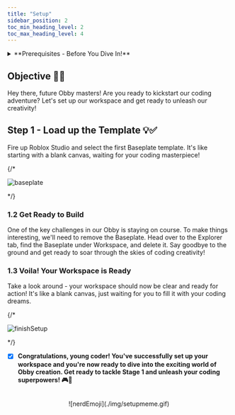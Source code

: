 ```yaml
---
title: "Setup"
sidebar_position: 2
toc_min_heading_level: 2
toc_max_heading_level: 4
---
```



<details>
    <summary>**Prerequisites - Before You Dive In!**</summary>

    Hey there, future coding champions! Before we dive into our epic Obby adventure, let's make sure we're all set with these fun and essential skills:

    [**Interface Exploration**](https://create.roblox.com/docs/studio/ui-overview): Get ready to embark on a journey through Roblox Studio's awesome interface! Learn all the buttons, menus, and tools that'll help you bring your coding dreams to life.

    [**Modeling Magic**](https://create.roblox.com/docs/parts): It's time to unleash your creativity! Learn the basics of modeling and discover how to create and shape parts like a true coding artist. Who knew coding could be so artsy?

    [**Scripting Superpowers**](https://create.roblox.com/docs/tutorials/scripting/basic-scripting/intro-to-scripting): Get ready to become a coding superhero! Learn the basics of scripting and discover how to create amazing features that'll take your Obby game to the next level. With scripting skills in your arsenal, there's no coding challenge you can't conquer!

    So, gear up and get ready to embark on this exciting coding journey. With these skills under your belt, you'll be unstoppable! 🚀💻
</details>

## Objective 🧐🗿

Hey there, future Obby masters! Are you ready to kickstart our coding adventure? Let's set up our workspace and get ready to unleash our creativity!

## Step 1 - Load up the Template 💡:white_check_mark:

Fire up Roblox Studio and select the first Baseplate template. It's like starting with a blank canvas, waiting for your coding masterpiece!

{/* <div className="image-wrapper">
    ![baseplate](./img/baseplate.png)
</div> */}

### 1.2 Get Ready to Build

One of the key challenges in our Obby is staying on course. To make things interesting, we'll need to remove the Baseplate. Head over to the Explorer tab, find the Baseplate under Workspace, and delete it. Say goodbye to the ground and get ready to soar through the skies of coding creativity!

### 1.3 Voila! Your Workspace is Ready

Take a look around - your workspace should now be clear and ready for action! It's like a blank canvas, just waiting for you to fill it with your coding dreams.

{/* <div className="image-wrapper">
    ![finishSetup](./img/finishSetup.png)
</div> */}

<br  />

- [x] **Congratulations, young coder! You've successfully set up your workspace and you're now ready to dive into the exciting world of Obby creation. Get ready to tackle Stage 1 and unleash your coding superpowers! 🎮🚀**

<br  />

<div align="center">
    ![nerdEmoji](./img/setupmeme.gif)
</div>

<div align="center">
    <ReactAudioPlayer
        src={audioFile}
        controls
    />
</div>